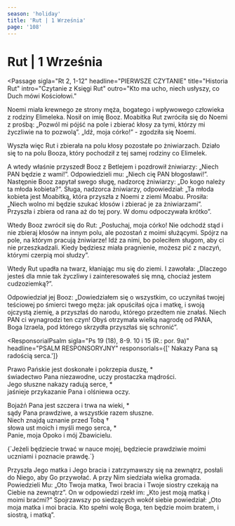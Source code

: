 ```yaml
---
season: 'holiday'
title: 'Rut | 1 Września'
page: '108'
---
```


# Rut | 1 Września

<Passage
  sigla="Rt 2, 1-12"
  headline="PIERWSZE CZYTANIE"
  title="Historia Rut"
  intro="Czytanie z Księgi Rut"
  outro="Kto ma ucho, niech usłyszy, co Duch mówi Kościołowi."
>
  <p>Noemi miała krewnego ze strony męża, bogatego i wpływowego człowieka z rodziny Elimeleka. Nosił on imię Booz. Moabitka Rut zwróciła się do Noemi z prośbą: „Pozwól mi pójść na pole i zbierać kłosy za tymi, którzy mi życzliwie na to pozwolą”. „Idź, moja córko!” - zgodziła się Noemi.</p>
  <p>Wyszła więc Rut i zbierała na polu kłosy pozostałe po żniwiarzach. Działo się to na polu Booza, który pochodził z tej samej rodziny co Elimelek.</p>
  <p>A wtedy właśnie przyszedł Booz z Betlejem i pozdrowił żniwiarzy: „Niech PAN będzie z wami!”. Odpowiedzieli mu: „Niech cię PAN błogosławi!”. Następnie Booz zapytał swego sługę, nadzorcę żniwiarzy: „Do kogo należy ta młoda kobieta?”. Sługa, nadzorca żniwiarzy, odpowiedział: „Ta młoda kobieta jest Moabitką, która przyszła z Noemi z ziemi Moabu. Prosiła: „Niech wolno mi będzie szukać kłosów i zbierać je za żniwiarzami”. Przyszła i zbiera od rana aż do tej pory. W domu odpoczywała krótko”.</p>
  <p>Wtedy Booz zwrócił się do Rut: „Posłuchaj, moja córko! Nie odchodź stąd i nie zbieraj kłosów na innym polu, ale pozostań z moimi służącymi. Spójrz na pole, na którym pracują żniwiarze! Idź za nimi, bo poleciłem sługom, aby ci nie przeszkadzali. Kiedy będziesz miała pragnienie, możesz pić z naczyń, którymi czerpią moi słudzy”.</p>
  <p>Wtedy Rut upadła na twarz, kłaniając mu się do ziemi. I zawołała: „Dlaczego jesteś dla mnie tak życzliwy i zainteresowałeś się mną, chociaż jestem cudzoziemką?”.</p>
  <p>Odpowiedział jej Booz: „Dowiedziałem się o wszystkim, co uczyniłaś twojej teściowej po śmierci twego męża: jak opuściłaś ojca i matkę, i swoją ojczystą ziemię, a przyszłaś do narodu, którego przedtem nie znałaś. Niech PAN ci wynagrodzi ten czyn! Obyś otrzymała wielką nagrodę od PANA, Boga Izraela, pod którego skrzydła przyszłaś się schronić”.</p>
</Passage>

<ResponsorialPsalm
  sigla="Ps 19 (18), 8-9. 10 i 15 (R.: por. 9a)"
  headline="PSALM RESPONSORYJNY"
  responsorials={[' Nakazy Pana są radością serca.']}
>
  <p>Prawo Pańskie jest doskonałe i pokrzepia duszę, *<br/>świadectwo Pana niezawodne, uczy prostaczka mądrości.<br/>Jego słuszne nakazy radują serce, *<br/>jaśnieje przykazanie Pana i olśniewa oczy.</p>
  <p>Bojaźń Pana jest szczera i trwa na wieki, *<br/>sądy Pana prawdziwe, a wszystkie razem słuszne.<br/>Niech znajdą uznanie przed Tobą †<br/>słowa ust moich i myśli mego serca, *<br/>Panie, moja Opoko i mój Zbawicielu.</p>
</ResponsorialPsalm>
<Passage
  sigla="J 8, 31b-32"
  headline="AKLAMACJA"
  acclamation="Alleluja, alleluja, alleluja."
>
  {`Jeżeli będziecie trwać w nauce mojej,
będziecie prawdziwie moimi uczniami i poznacie prawdę.`}
</Passage>
<Passage
  sigla="Mk 3, 31-35"
  headline="EWANGELIA"
  title="Prawdziwa rodzina Chrystusa"
  intro=" Słowa Ewangelii według świętego Marka"
  outro="Oto słowo Pańskie"
>
  <p>Przyszła Jego matka i Jego bracia i zatrzymawszy się na zewnątrz, posłali do Niego, aby Go przywołać. A przy Nim siedziała wielka gromada. Powiedzieli Mu: „Oto Twoja matka, Twoi bracia i Twoje siostry czekają na Ciebie na zewnątrz”. On w odpowiedzi rzekł im: „Kto jest moją matką i moimi braćmi?” Spojrzawszy po siedzących wokół siebie powiedział: „Oto moja matka i moi bracia. Kto spełni wolę Boga, ten będzie moim bratem, i siostrą, i matką”.</p>
</Passage>
